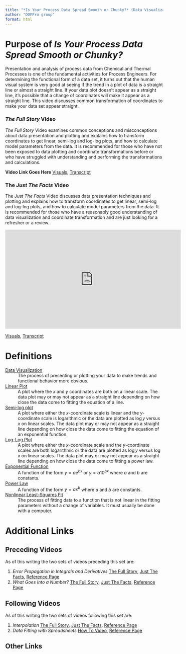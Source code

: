 ```yaml
---
title: "*Is Your Process Data Spread Smooth or Chunky?* (Data Visualization) Web Page"
author: "DOFPro group"
format: html
---
```

# Purpose of *Is Your Process Data Spread Smooth or Chunky?*

Presentation and analysis of process data from Chemical and Thermal Processes is one of the fundamental activities for Process Engineers. For determining the functional form of a data set, it turns out that the human visual system is very good at seeing if the trend in a plot of data is a straight line or almost a straight line. If your data plot doesn’t appear as a straight line, it’s possible that a change of coordinates will make it appear as a straight line. This video discusses common transformation of coordinates to make your data set appear straight.

### *The Full Story* Video

*The Full Story* Video examines common conceptions and misconceptions about data presentation and plotting and explains how to transform coordinates to get linear, semi-log and log-log plots, and how to calculate model parameters from the data. It is recommended for those who have not been exposed to data plotting and coordinate transformations before or who have struggled with understanding and performing the transformations and calculations.

**Video Link Goes Here**
[Visuals](../calculations/DataVisTFSVisuals.qmd), [Transcript](../../NotYetHere.qmd)

### The *Just The Facts* Video

The *Just The Facts* Video discusses data presentation techniques and plotting and explains how to transform coordinates to get linear, semi-log and log-log plots, and how to calculate model parameters from the data. It is recommended for those who have a reasonably good understanding of data visualization and coordinate transformation and are just looking for a refresher or a review.

<iframe width="560" height="315" src="https://www.youtube.com/embed/qHsOz7af-GA?si=LsErtlwUf9bAqws3" title="YouTube video player" frameborder="0" allow="accelerometer; autoplay; clipboard-write; encrypted-media; gyroscope; picture-in-picture; web-share" referrerpolicy="strict-origin-when-cross-origin" allowfullscreen></iframe>
[Visuals](../calculations/DataVisJTFVisuals.qmd), [Transcript](../../NotYetHere.qmd)

# Definitions

[Data Visualization](https://en.wikipedia.org/wiki/Data_and_information_visualization)
: The process of presenting or plotting your data to make trends and functional behavior more obvious.

[Linear Plot](https://www.cuemath.com/data/linear-graph/)
: A plot where the $x$ and $y$ coordinates are both on a linear scale. The data plot may or may not appear as a straight line depending on how close the data come to fitting the equation of a line.

[Semi-log plot](https://en.wikipedia.org/wiki/Semi-log_plot)
: A plot where either the $x$-coordinate scale is linear and the $y$-coordinate scale is logarithmic or the data are plotted as $\log y$ versus $x$ on linear scales. The data plot may or may not appear as a straight line depending on how close the data come to fitting the equation of an exponential function.

[Log-Log Plot](https://en.wikipedia.org/wiki/Log%E2%80%93log_plot)
: A plot where either the $x$-coordinate scale and the $y$-coordinate scales are both logarithmic or the data are plotted as $\log y$ versus $\log x$ on linear scales. The data plot may or may not appear as a straight line depending on how close the data come to fitting a power law.

[Exponential Function](https://en.wikipedia.org/wiki/Exponential_function)
: A function of the form $y = ae^{bx}$ or $y = a10^{bx}$ where $a$ and $b$ are constants.

[Power Law](https://en.wikipedia.org/wiki/Power_law)
: A function of the form $y = ax^b$ where $a$ and $b$ are constants.

[Nonlinear Least-Squares Fit](https://en.wikipedia.org/wiki/Non-linear_least_squares)
: The process of fitting data to a function that is not linear in the fitting parameters without a change of variables. It must usually be done with a computer.

# Additional Links

## Preceding Videos

As of this writing the two sets of videos preceding this set are:

1. *Error Propagation in Integrals and Derivatives* [The Full Story](../../NotYetHere.qmd), [Just The Facts](../../NotYetHere.qmd), [Reference Page](../../NotYetHere.qmd)
2. *What Goes Into a Number?* [The Full Story](../../NotYetHere.qmd), [Just The Facts](https://youtu.be/qHsOz7af-GA?si=Kkm2mvlWf_bc9gNk), [Reference Page](../../NotYetHere.qmd)

## Following Videos

As of this writing the two sets of videos following this set are:

1. *Interpolation* [The Full Story](../../NotYetHere.qmd), [Just The Facts](https://youtu.be/dWMh0ZJc874?si=DZ79ExaXpHXWZDmj), [Reference Page](../calculations/InterpolationWebPage.qmd)
2. *Data Fitting with Spreadsheets* [How To Video](../../NotYetHere.qmd), [Reference Page](../../NotYetHere.qmd)

## Other Links

